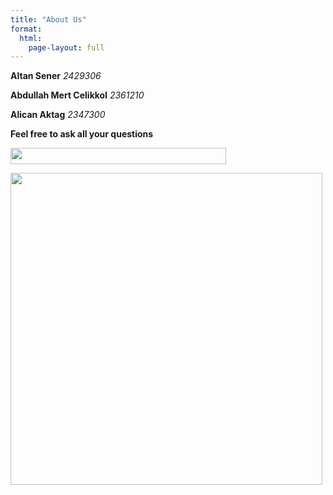 ```yaml
---
title: "About Us"
format: 
  html:
    page-layout: full
---
```


**Altan Sener** *2429306*

**Abdullah Mert Celikkol** *2361210*

**Alican Aktag** *2347300*

**Feel free to ask all your questions**

![](images/secret_trick.png){width="345" height="26"}

![](Group.jpeg){width="499"}
